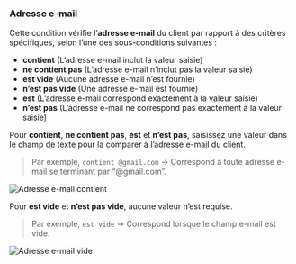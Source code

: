 ### Adresse e-mail

Cette condition vérifie l’**adresse e-mail** du client par rapport à des critères spécifiques, selon l’une des sous-conditions suivantes :

- **contient** (L’adresse e-mail inclut la valeur saisie)
- **ne contient pas** (L’adresse e-mail n’inclut pas la valeur saisie)
- **est vide** (Aucune adresse e-mail n’est fournie)
- **n’est pas vide** (Une adresse e-mail est fournie)
- **est** (L’adresse e-mail correspond exactement à la valeur saisie)
- **n’est pas** (L’adresse e-mail ne correspond pas exactement à la valeur saisie)

Pour **contient**, **ne contient pas**, **est** et **n’est pas**, saisissez une valeur dans le champ de texte pour la comparer à l’adresse e-mail du client.

> Par exemple, `contient @gmail.com` → Correspond à toute adresse e-mail se terminant par “@gmail.com”.

<img
  src="/images/essentials/condition-sets/email-contains.webp"
  alt="Adresse e-mail contient"
/>

Pour **est vide** et **n’est pas vide**, aucune valeur n’est requise.

> Par exemple, `est vide` → Correspond lorsque le champ e-mail est vide.

<img
  src="/images/essentials/condition-sets/email-empty.webp"
  alt="Adresse e-mail vide"
/>
